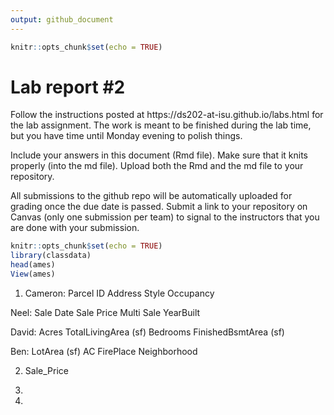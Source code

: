 ```yaml
---
output: github_document
---
```


<!-- README.md is generated from README.Rmd. Please edit the README.Rmd file -->


```r
knitr::opts_chunk$set(echo = TRUE)
```

# Lab report #2

Follow the instructions posted at https://ds202-at-isu.github.io/labs.html for the lab assignment. The work is meant to be finished during the lab time, but you have time until Monday evening to polish things.

Include your answers in this document (Rmd file). Make sure that it knits properly (into the md file). Upload both the Rmd and the md file to your repository.  

All submissions to the github repo will be automatically uploaded for grading once the due date is passed.
Submit a link to your repository on Canvas (only one submission per team) to signal to the instructors that you are done with your submission.

```r
knitr::opts_chunk$set(echo = TRUE)
library(classdata)
head(ames)
View(ames)
```

1. 
Cameron:
Parcel ID
Address
Style 
Occupancy 

Neel:
Sale Date 
Sale Price
Multi Sale
YearBuilt

David:
Acres
TotalLivingArea (sf)
Bedrooms
FinishedBsmtArea (sf)

Ben:
LotArea (sf)
AC
FirePlace
Neighborhood

2. Sale_Price

3. 

4. 

